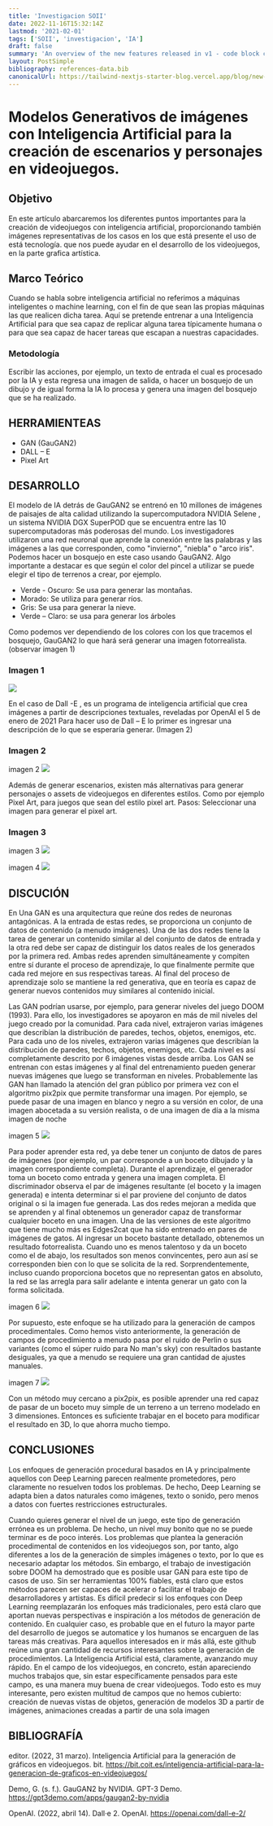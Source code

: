 ```yaml
---
title: 'Investigacion SOII'
date: 2022-11-16T15:32:14Z
lastmod: '2021-02-01'
tags: ['SOII', 'investigacion', 'IA']
draft: false
summary: 'An overview of the new features released in v1 - code block copy, multiple authors, frontmatter layout and more'
layout: PostSimple
bibliography: references-data.bib
canonicalUrl: https://tailwind-nextjs-starter-blog.vercel.app/blog/new-features-in-v1/
---
```


# Modelos Generativos de imágenes con Inteligencia Artificial para la creación de escenarios y personajes en videojuegos.

## Objetivo

En este artículo abarcaremos los diferentes puntos importantes para la creación de videojuegos con inteligencia artificial, proporcionando también imágenes representativas de los casos en los que está presente el uso de está tecnología. que nos puede ayudar en el desarrollo de los videojuegos, en la parte grafica artística.

## Marco Teórico

Cuando se habla sobre inteligencia artificial no referimos a máquinas inteligentes o machine learning, con el fin de que sean las propias máquinas las que realicen dicha tarea. Aquí se pretende entrenar a una Inteligencia Artificial para que sea capaz de replicar alguna tarea típicamente humana o para que sea capaz de hacer tareas que escapan a nuestras capacidades.

### Metodología

Escribir las acciones, por ejemplo, un texto de entrada el cual es procesado por la IA y esta regresa una imagen de salida, o hacer un bosquejo de un dibujo y de igual forma la IA lo procesa y genera una imagen del bosquejo que se ha realizado.

## HERRAMIENTEAS

- GAN (GauGAN2)
- DALL – E
- Pixel Art

## DESARROLLO

El modelo de IA detrás de GauGAN2 se entrenó en 10 millones de imágenes de paisajes de alta calidad utilizando la supercomputadora NVIDIA Selene , un sistema NVIDIA DGX SuperPOD que se encuentra entre las 10 supercomputadoras más poderosas del mundo. Los investigadores utilizaron una red neuronal que aprende la conexión entre las palabras y las imágenes a las que corresponden, como "invierno", "niebla" o "arco iris".
Podemos hacer un bosquejo en este caso usando GauGAN2.
Algo importante a destacar es que según el color del pincel a utilizar se puede elegir el tipo de terrenos a crear, por ejemplo.

- Verde - Oscuro: Se usa para generar las montañas.
- Morado: Se utiliza para generar ríos.
- Gris: Se usa para generar la nieve.
- Verde – Claro: se usa para generar los árboles

Como podemos ver dependiendo de los colores con los que tracemos el bosquejo, GauGAN2 lo que hará será generar una imagen fotorrealista. (observar imagen 1)

### Imagen 1

![](https://github.com/angeldev96/nextjs-blog/blob/master/public/static/images/imagen1.jpeg?raw=true)

En el caso de Dall -E , es un programa de inteligencia artificial que crea imágenes a partir de descripciones textuales, reveladas por OpenAI el 5 de enero de 2021
Para hacer uso de Dall – E lo primer es ingresar una descripción de lo que se esperaría generar. (Imagen 2)

### Imagen 2

imagen 2
![](https://github.com/angeldev96/nextjs-blog/blob/master/public/static/images/imagen2.jpeg?raw=true)

Además de generar escenarios, existen más alternativas para generar personajes o assets de videojuegos en diferentes estilos. Como por ejemplo Pixel Art, para juegos que sean del estilo pixel art.
Pasos: Seleccionar una imagen para generar el pixel art.

### Imagen 3

imagen 3
![](https://github.com/angeldev96/nextjs-blog/blob/master/public/static/images/imagen3.jpeg?raw=true)

imagen 4
![](https://github.com/angeldev96/nextjs-blog/blob/master/public/static/images/imagen4.jpeg?raw=true)

## DISCUCIÓN

En Una GAN es una arquitectura que reúne dos redes de neuronas antagónicas. A la entrada de estas redes, se proporciona un conjunto de datos de contenido (a menudo imágenes). Una de las dos redes tiene la tarea de generar un contenido similar al del conjunto de datos de entrada y la otra red debe ser capaz de distinguir los datos reales de los generados por la primera red. Ambas redes aprenden simultáneamente y compiten entre sí durante el proceso de aprendizaje, lo que finalmente permite que cada red mejore en sus respectivas tareas. Al final del proceso de aprendizaje solo se mantiene la red generativa, que en teoría es capaz de generar nuevos contenidos muy similares al contenido inicial.

Las GAN podrían usarse, por ejemplo, para generar niveles del juego DOOM (1993). Para ello, los investigadores se apoyaron en más de mil niveles del juego creado por la comunidad. Para cada nivel, extrajeron varias imágenes que describían la distribución de paredes, techos, objetos, enemigos, etc. Para cada uno de los niveles, extrajeron varias imágenes que describían la distribución de paredes, techos, objetos, enemigos, etc. Cada nivel es así completamente descrito por 6 imágenes vistas desde arriba. Los GAN se entrenan con estas imágenes y al final del entrenamiento pueden generar nuevas imágenes que luego se transforman en niveles.
Probablemente las GAN han llamado la atención del gran público por primera vez con el algoritmo pix2pix que permite transformar una imagen. Por ejemplo, se puede pasar de una imagen en blanco y negro a su versión en color, de una imagen abocetada a su versión realista, o de una imagen de día a la misma imagen de noche

imagen 5
![](https://github.com/angeldev96/nextjs-blog/blob/master/public/static/images/imagen5.png?raw=true)

Para poder aprender esta red, ya debe tener un conjunto de datos de pares de imágenes (por ejemplo, un par corresponde a un boceto dibujado y la imagen correspondiente completa).
Durante el aprendizaje, el generador toma un boceto como entrada y genera una imagen completa. El discriminador observa el par de imágenes resultante (el boceto y la imagen generada) e intenta determinar si el par proviene del conjunto de datos original o si la imagen fue generada. Las dos redes mejoran a medida que se aprenden y al final obtenemos un generador capaz de transformar cualquier boceto en una imagen. Una de las versiones de este algoritmo que tiene mucho más es Edges2cat que ha sido entrenado en pares de imágenes de gatos.
Al ingresar un boceto bastante detallado, obtenemos un resultado fotorrealista. Cuando uno es menos talentoso y da un boceto como el de abajo, los resultados son menos convincentes, pero aun así se corresponden bien con lo que se solicita de la red.
Sorprendentemente, incluso cuando proporciona bocetos que no representan gatos en absoluto, la red se las arregla para salir adelante e intenta generar un gato con la forma solicitada.

imagen 6
![](https://github.com/angeldev96/nextjs-blog/blob/master/public/static/images/imagen6.jpg?raw=true)

Por supuesto, este enfoque se ha utilizado para la generación de campos procedimentales. Como hemos visto anteriormente, la generación de campos de procedimiento a menudo pasa por el ruido de Perlin o sus variantes (como el súper ruido para No man's sky) con resultados bastante desiguales, ya que a menudo se requiere una gran cantidad de ajustes manuales.

imagen 7
![](https://github.com/angeldev96/nextjs-blog/blob/master/public/static/images/imagen7.png?raw=true)

Con un método muy cercano a pix2pix, es posible aprender una red capaz de pasar de un boceto muy simple de un terreno a un terreno modelado en 3 dimensiones. Entonces es suficiente trabajar en el boceto para modificar el resultado en 3D, lo que ahorra mucho tiempo.

## CONCLUSIONES

Los enfoques de generación procedural basados ​​en IA y principalmente aquellos con Deep Learning parecen realmente prometedores, pero claramente no resuelven todos los problemas. De hecho, Deep Learning se adapta bien a datos naturales como imágenes, texto o sonido, pero menos a datos con fuertes restricciones estructurales.

Cuando quieres generar el nivel de un juego, este tipo de generación errónea es un problema. De hecho, un nivel muy bonito que no se puede terminar es de poco interés. Los problemas que plantea la generación procedimental de contenidos en los videojuegos son, por tanto, algo diferentes a los de la generación de simples imágenes o texto, por lo que es necesario adaptar los métodos. Sin embargo, el trabajo de investigación sobre DOOM ha demostrado que es posible usar GAN para este tipo de casos de uso.
Sin ser herramientas 100% fiables, está claro que estos métodos parecen ser capaces de acelerar o facilitar el trabajo de desarrolladores y artistas. Es difícil predecir si los enfoques con Deep Learning reemplazarán los enfoques más tradicionales, pero está claro que aportan nuevas perspectivas e inspiración a los métodos de generación de contenido.
En cualquier caso, es probable que en el futuro la mayor parte del desarrollo de juegos se automatice y los humanos se encarguen de las tareas más creativas. Para aquellos interesados ​​en ir más allá, este github reúne una gran cantidad de recursos interesantes sobre la generación de procedimientos.
La Inteligencia Artificial está, claramente, avanzando muy rápido. En el campo de los videojuegos, en concreto, están apareciendo muchos trabajos que, sin estar específicamente pensados para este campo, es una manera muy buena de crear videojuegos. Todo esto es muy interesante, pero existen multitud de campos que no hemos cubierto: creación de nuevas vistas de objetos, generación de modelos 3D a partir de imágenes, animaciones creadas a partir de una sola imagen

## BIBLIOGRAFÍA

editor. (2022, 31 marzo). Inteligencia Artificial para la generación de gráficos en videojuegos. bit. https://bit.coit.es/inteligencia-artificial-para-la-generacion-de-graficos-en-videojuegos/

Demo, G. (s. f.). GauGAN2 by NVIDIA. GPT-3 Demo. https://gpt3demo.com/apps/gaugan2-by-nvidia

OpenAI. (2022, abril 14). Dall·e 2. OpenAI. https://openai.com/dall-e-2/
